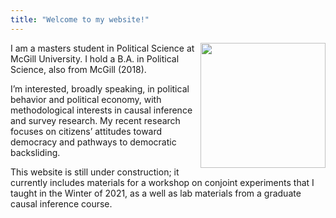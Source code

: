 ```yaml
---
title: "Welcome to my website!"
---
```



<div><img src="20191107_171006.jpg" width="200px" align="right" class="rotate90"></div>

I am a masters student in Political Science at McGill University. I hold a B.A. in Political Science, also from McGill (2018).

I'm interested, broadly speaking, in political behavior and political economy, with methodological interests in causal inference and survey research. My recent research focuses on citizens' attitudes toward democracy and pathways to democratic backsliding. 

This website is still under construction; it currently includes materials for a workshop on conjoint experiments that I taught in the Winter of 2021, as a well as lab materials from a graduate causal inference course. 
